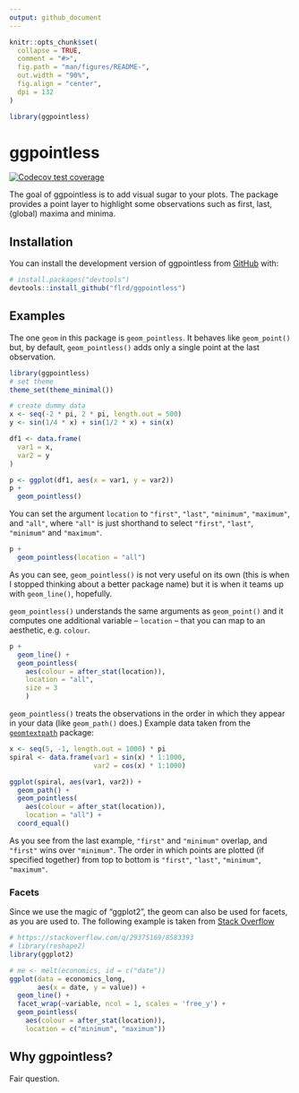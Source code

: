 ```yaml
---
output: github_document
---
```


<!-- README.md is generated from README.Rmd. Please edit that file -->

```r
knitr::opts_chunk$set(
  collapse = TRUE,
  comment = "#>",
  fig.path = "man/figures/README-",
  out.width = "90%",
  fig.align = "center",
  dpi = 132
)

library(ggpointless)
```

# ggpointless

<!-- badges: start -->
[![Codecov test coverage](https://codecov.io/gh/r-lib/usethis/branch/main/graph/badge.svg)](https://app.codecov.io/gh/r-lib/usethis?branch=main)
<!-- badges: end -->

The goal of ggpointless is to add visual sugar to your plots. The package provides a point layer to highlight some observations such as first, last, (global) maxima and minima. 

## Installation

You can install the development version of ggpointless from [GitHub](https://github.com/) with:

``` r
# install.packages("devtools")
devtools::install_github("flrd/ggpointless")
```

## Examples

The one `geom` in this package is `geom_pointless`. It behaves like `geom_point()` but, by default, `geom_pointless()` adds only a single point at the last observation. 

```r
library(ggpointless)
# set theme
theme_set(theme_minimal())

# create dummy data
x <- seq(-2 * pi, 2 * pi, length.out = 500)
y <- sin(1/4 * x) + sin(1/2 * x) + sin(x)

df1 <- data.frame(
  var1 = x,
  var2 = y
)

p <- ggplot(df1, aes(x = var1, y = var2))
p +
  geom_pointless()
```

You can set the argument `location` to `"first"`, `"last"`, `"minimum"`, `"maximum"`, and `"all"`, where `"all"` is just shorthand to select `"first"`, `"last"`, `"minimum"` and `"maximum"`. 

```r
p +
  geom_pointless(location = "all")
```

As you can see, `geom_pointless()` is not very useful on its own (this is when I stopped thinking about a better package name) but it is when it teams up with `geom_line()`, hopefully. 

`geom_pointless()` understands the same arguments as `geom_point()` and it computes one additional variable -- `location` -- that you can map to an aesthetic, e.g. `colour`.  

```r
p +
  geom_line() +
  geom_pointless(
    aes(colour = after_stat(location)),
    location = "all",
    size = 3
    )
```

`geom_pointless()` treats the observations in the order in which they appear in your data (like `geom_path()` does.) Example data taken from the [`geomtextpath`](https://github.com/AllanCameron/geomtextpath/#using-geomtextpath) package:

```r
x <- seq(5, -1, length.out = 1000) * pi
spiral <- data.frame(var1 = sin(x) * 1:1000, 
                     var2 = cos(x) * 1:1000)

ggplot(spiral, aes(var1, var2)) +
  geom_path() +
  geom_pointless(
    aes(colour = after_stat(location)),
    location = "all") +
  coord_equal()
```

As you see from the last example, `"first"` and `"minimum"` overlap, and `"first"` wins over `"minimum"`. The order in which points are plotted (if specified together) from top to bottom is `"first"`, `"last"`, `"minimum"`, `"maximum"`. 

### Facets
Since we use the magic of "ggplot2", the geom can also be used for facets, as you are used to. The following example is taken from [Stack Overflow](https://stackoverflow.com/q/29375169/8583393)

```r
# https://stackoverflow.com/q/29375169/8583393
# library(reshape2)
library(ggplot2)

# me <- melt(economics, id = c("date"))
ggplot(data = economics_long,
       aes(x = date, y = value)) + 
  geom_line() +
  facet_wrap(~variable, ncol = 1, scales = 'free_y') +
  geom_pointless(
    aes(colour = after_stat(location)),
    location = c("minimum", "maximum"))
```


## Why ggpointless?

Fair question. 
